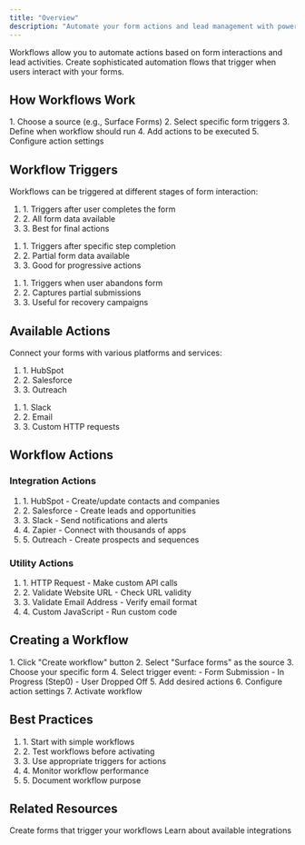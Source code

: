 ```yaml
---
title: "Overview"
description: "Automate your form actions and lead management with powerful workflows"
---
```


Workflows allow you to automate actions based on form interactions and lead activities. Create sophisticated automation flows that trigger when users interact with your forms.

## How Workflows Work

<Steps>
  1. Choose a source (e.g., Surface Forms)
  2. Select specific form triggers
  3. Define when workflow should run
  4. Add actions to be executed
  5. Configure action settings
</Steps>

## Workflow Triggers

Workflows can be triggered at different stages of form interaction:

<CardGroup cols={1}>
  <Card title="Form Submission" icon="paper-plane">
    <ol>
      <li>1. Triggers after user completes the form</li>
      <li>2. All form data available</li>
      <li>3. Best for final actions</li>
    </ol>
  </Card>
  
  <Card title="In Progress" icon="spinner">
    <ol>
      <li>1. Triggers after specific step completion</li>
      <li>2. Partial form data available</li>
      <li>3. Good for progressive actions</li>
    </ol>
  </Card>
  
  <Card title="Dropped Off" icon="user-xmark">
    <ol>
      <li>1. Triggers when user abandons form</li>
      <li>2. Captures partial submissions</li>
      <li>3. Useful for recovery campaigns</li>
    </ol>
  </Card>
</CardGroup>

## Available Actions

Connect your forms with various platforms and services:

<CardGroup cols={2}>
  <Card title="CRM Integration" icon="building-user">
    <ol>
      <li>1. HubSpot</li>
      <li>2. Salesforce</li>
      <li>3. Outreach</li>
    </ol>
  </Card>
  
  <Card title="Communication" icon="messages">
    <ol>
      <li>1. Slack</li>
      <li>2. Email</li>
      <li>3. Custom HTTP requests</li>
    </ol>
  </Card>
</CardGroup>

## Workflow Actions

### Integration Actions
<Card>
  <ol>
    <li>1. HubSpot - Create/update contacts and companies</li>
    <li>2. Salesforce - Create leads and opportunities</li>
    <li>3. Slack - Send notifications and alerts</li>
    <li>4. Zapier - Connect with thousands of apps</li>
    <li>5. Outreach - Create prospects and sequences</li>
  </ol>
</Card>

### Utility Actions
<Card>
  <ol>
    <li>1. HTTP Request - Make custom API calls</li>
    <li>2. Validate Website URL - Check URL validity</li>
    <li>3. Validate Email Address - Verify email format</li>
    <li>4. Custom JavaScript - Run custom code</li>
  </ol>
</Card>

## Creating a Workflow

<Steps>
  1. Click "Create workflow" button
  2. Select "Surface forms" as the source
  3. Choose your specific form
  4. Select trigger event:
     - Form Submission
     - In Progress (Step0)
     - User Dropped Off
  5. Add desired actions
  6. Configure action settings
  7. Activate workflow
</Steps>

## Best Practices

<Card title="Workflow Tips">
  <ol>
    <li>1. Start with simple workflows</li>
    <li>2. Test workflows before activating</li>
    <li>3. Use appropriate triggers for actions</li>
    <li>4. Monitor workflow performance</li>
    <li>5. Document workflow purpose</li>
  </ol>
</Card>

## Related Resources

<CardGroup>
  <Card title="Form Builder" icon="wand-magic-sparkles" href="/surface-forms/form-builder">
    Create forms that trigger your workflows
  </Card>
  
  <Card title="Integrations" icon="puzzle-piece" href="/workflows/integrations">
    Learn about available integrations
  </Card>
</CardGroup>

